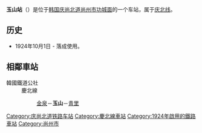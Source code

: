 {{朝鮮半島車站資訊
|公司色 = #0066b3
|文字色 = 
|站名 = 玉山站<br />{{lang|en|Oksan}}
|圖片 =Korail Gyeongbuk Line Oksan Station Rearside.jpg
|pxl = 
|圖片說明 =车站站舍
|所屬路線 = [[庆北线|庆北线]]
|車站編號 = 
|前一站 = [[金泉站_(庆尚北道)|金泉]]
|前一站距離 =20.0
|後一站距離 =7.1
|後一站 = [[青里站|青里]]
|距離 = 20.0
|起點站 = [[金泉站_(庆尚北道)|金泉]]
|諺文 = 옥산역
|朝鮮漢字 = 玉山驛
|文觀部式 =Oksan-yeok 
|馬-賴式 =
|副站名 = 
|停站路線數 = 
|所屬公司 = [[韩国铁道公社|韩国铁道公社]]
|所在地 =[[庆尚北道|庆尚北道]][[尚州市|尚州市]][[功城面|功城面]]
|車站構造 = 地面车站
|月台配置 = 1面2线
|啟用年月日 =1924年10月1日 
|廢站年月日 = 
|上下車人次 =
|統計年度 =
|轉車 = 
|備註 = 
|全寬備註 = 
}}

'''玉山站'''（{{kor|諺=옥산역|漢=玉山驛|羅=Oksan yeok|f=y}}）是位于[[韩国|韩国]][[庆尚北道|庆尚北道]][[尚州市|尚州市]][[功城面|功城面]]的一个车站，属于[[庆北线|庆北线]]。

== 历史 ==
*1924年10月1日 - 落成使用。

== 相鄰車站 ==
;韓國鐵道公社
:慶北線
::[[金泉站_(慶尚北道)|金泉]]－'''玉山'''－[[青里站|青里]]

{{庆北线}}
{{无穷花号}}

[[Category:庆尚北道铁路车站|Category:庆尚北道铁路车站]]
[[Category:慶北線車站|Category:慶北線車站]]
[[Category:1924年啟用的鐵路車站|Category:1924年啟用的鐵路車站]]
[[Category:尚州市|Category:尚州市]]